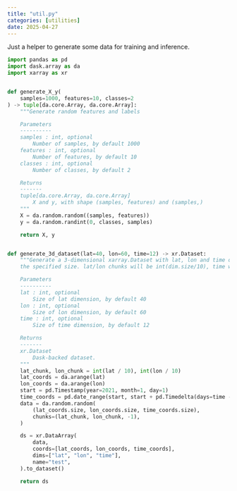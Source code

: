 ```yaml
---
title: "util.py"
categories: [utilities]
date: 2025-04-27
---
```


Just a helper to generate some data for training and inference.

```python
import pandas as pd
import dask.array as da
import xarray as xr


def generate_X_y(
    samples=1000, features=10, classes=2
) -> tuple[da.core.Array, da.core.Array]:
    """Generate random features and labels

    Parameters
    ----------
    samples : int, optional
        Number of samples, by default 1000
    features : int, optional
        Number of features, by default 10
    classes : int, optional
        Number of classes, by default 2

    Returns
    -------
    tuple[da.core.Array, da.core.Array]
        X and y, with shape (samples, features) and (samples,)
    """
    X = da.random.random((samples, features))
    y = da.random.randint(0, classes, samples)

    return X, y


def generate_3d_dataset(lat=40, lon=60, time=12) -> xr.Dataset:
    """Generate a 3-dimensional xarray.Dataset with lat, lon and time dimensions of
    the specified size. lat/lon chunks will be int(dim.size/10), time will be a single chunk (-1)

    Parameters
    ----------
    lat : int, optional
        Size of lat dimension, by default 40
    lon : int, optional
        Size of lon dimension, by default 60
    time : int, optional
        Size of time dimension, by default 12

    Returns
    -------
    xr.Dataset
        Dask-backed dataset.
    """
    lat_chunk, lon_chunk = int(lat / 10), int(lon / 10)
    lat_coords = da.arange(lat)
    lon_coords = da.arange(lon)
    start = pd.Timestamp(year=2021, month=1, day=1)
    time_coords = pd.date_range(start, start + pd.Timedelta(days=time - 1), freq="1D")
    data = da.random.random(
        (lat_coords.size, lon_coords.size, time_coords.size),
        chunks=(lat_chunk, lon_chunk, -1),
    )

    ds = xr.DataArray(
        data,
        coords=[lat_coords, lon_coords, time_coords],
        dims=["lat", "lon", "time"],
        name="test",
    ).to_dataset()

    return ds
```

